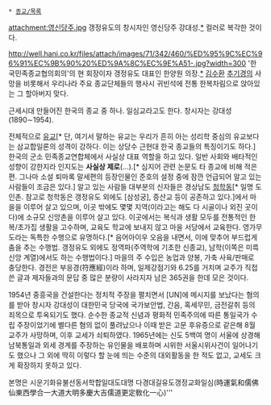  * [[종교/목록]]

attachment:영신당주.jpg
갱정유도의 창시자인 영신당주 강대성.[http://www.yejeol.com/YOUNG.htm *] 컬러로 복각한 것이다.

http://well.hani.co.kr/files/attach/images/71/342/460/%ED%95%9C%EC%96%91%EC%9B%90%20%ED%9A%8C%EC%9E%A51-.jpg?width=300
'한국민족종교협의회의'의 현 회장이자 갱정유도 대표인 한양원 의장.[http://well.hani.co.kr/460342 *] [[김수환]] [[추기경]]의 사망을 비롯해서 우리나라 주요 종교단체들의 행사시 귀빈석에 전통 한복차림으로 앉아있는 그 할아버지 맞다.

근세시대 만들어진 한국의 종교 중 하나. 일심교라고도 한다. 창시자는 강대성(1890∼1954).

전체적으로 [[유교]][* 단, 여기서 말하는 유교는 우리가 흔히 아는 성리학 중심의 유교보다는 삼교합일론의 성격이 강하다. 이는 상당수 근현대 한국 종교들의 특징이기도 하다.] 한국의 군소 민족종교연합체에서 사실상 대표 역할을 하고 있다. 일반 사회와 배타적인 성향이 강한지라 인지도는 '''사실상 제로'''(...).[* 심지어 관련 논문도 타 종교에 비해 적은 편. 그나마 소설 퇴마록 말세편의 등장인물인 준호의 설정 중에 잠깐 언급되어 알고 있는 사람들이 조금은 있다.] 알고 있는 사람들 대부분의 신자들은 경상남도 [[청학동]][* 일명 도인촌. 참고로 청학동은 갱정유도 외에도 [삼성궁], 증산교 등이 공존하고 있다.]에서 마을을 이루어 살고 있으며, 이곳 밖에도 몇몇 지역(이라고는 해도 다 시골이나 외진 곳이다)에 소규모 신앙촌을 이루어 살고 있다. 이곳에서는 복식과 생활 모두를 전통적인 한복/초가집 생활을 고수하며, 교육도 학교에 보내지 않고 마을 서당에서 교육한다. 영가무도라는 독특한 수행으로 유명하다.[* 음어아이우 오음을 내면서, 이에 맞추어 부드럽게 춤을 추는 수행법. 갱정유도 외에도 정역파(주역학에 기초한 신종교), 남학(이쪽은 미륵신앙 계열)에서도 하는 수행법이다.] 마을의 주 수입은 농업과 양봉, 가축 사육/판매로 충당한다. 경전은 부응경(符應經)이라 하며, 일제강점기와 6.25를 거치며 교주가 직접 쓴 글과 제자들과의 문답 중 많은 분량이 사라지자 남은 365권을 한데 모은 것이다.

1954년 중흥국을 건설한다는 정치적 주장을 펼치면서 [UN]에 메시지를 보났다는 혐의를 받아 창시자 강대성이 대한민국 당국에 국가보안법, 간음, 혹세무민, 금전갈취 등의 죄목으로 투옥되기도 했다. 순수한 종교적 신념과 평화적 민족주의에 따른 통일국가 수립 주장이었기에 별다른 혐의 없이 풀려났으나 이때 받은 고문 후유증으로 같은해 8월 교주가 사망하며, 이후 교세가 쇠퇴하였다. 1965년에는 신도 5백여 명이 서울에 상경해 남북통일과 외세 경계를 주장하는 유인물을 배포하며 시위한 서울시위사건이 일어나기도 했으나 그 외에 딱히 이렇다 할 눈에 띄는 수준의 대외활동을 한 적도 없고, 교세도 크게 확장하지 못하고 있다.
 
본명은 시운기화유불선동서학합일대도대명 다경대길유도갱정교화일심(時運氣和儒佛仙東西學合一大道大明多慶大吉儒道更定敎化一心)''' 
